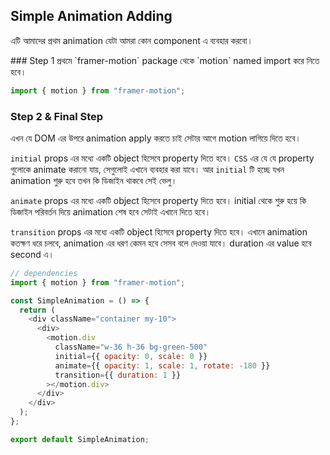 
## Simple Animation Adding

এটি আমাদের প্রথম animation যেটা আমরা কোন component এ ব্যবহার করবো।

<Steps>
### Step 1 
প্রথমে `framer-motion` package থেকে `motion` named import করে নিতে হবে।

```js copy
import { motion } from "framer-motion";
```

### Step 2 & Final Step

এখন যে DOM এর উপরে animation apply করতে চাই সেটার আগে motion লাগিয়ে দিতে হবে।

`initial` props এর মধ্যে একটি object হিসেবে property দিতে হবে। `CSS` এর যে যে property গুলোকে animate করানো যায়, সেগুলোই এখানে ব্যবহার করা যাবে। আর `initial` টি হচ্ছে যখন animation শুরু হবে তখন কি ডিজাইন থাকবে সেই ভেলু।

`animate` props এর মধ্যে একটি object হিসেবে property দিতে হবে। initial থেকে শুরু হয়ে কি ডিজাইন পরিবর্তন দিয়ে animation শেষ হবে সেটাই এখানে দিতে হবে।

`transition` props এর মধ্যে একটি object হিসেবে property দিতে হবে। এখানে animation কতক্ষণ ধরে চলবে, animation এর ধরণ কেমন হবে সেসব বলে দেওয়া যাবে। duration এর value হবে second এ। 

```js copy showLineNumbers {8,13}
// dependencies
import { motion } from "framer-motion";

const SimpleAnimation = () => {
  return (
    <div className="container my-10">
      <div>
        <motion.div
          className="w-36 h-36 bg-green-500"
          initial={{ opacity: 0, scale: 0 }}
          animate={{ opacity: 1, scale: 1, rotate: -180 }}
          transition={{ duration: 1 }}
        ></motion.div>
      </div>
    </div>
  );
};

export default SimpleAnimation;
```

</Steps>
